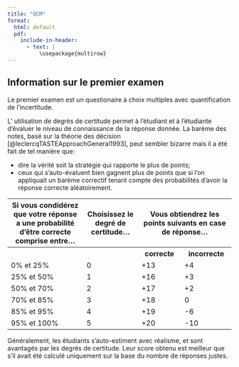 ```yaml
---
title: "QCM"
format: 
  html: default
  pdf: 
    include-in-header: 
      - text: |
          \usepackage{multirow}
---
```


## Information sur le premier examen 

Le premier examen est un questionaire à choix multiples avec quantification de l'incertitude.  

L' utilisation de degrés de certitude permet à l'étudiant et à l'étudiante d'évaluer le niveau de connaissance de la réponse donnée. La barème des notes, basé sur la théorie des décision [@leclercqTASTEApproachGeneral1993], peut sembler bizarre mais il a été fait de tel manière que: 

* dire la vérité soit la stratégie qui rapporte le plus de points;
* ceux qui s'auto-évaluent bien gagnent plus de points que si l'on appliquait un barème correctif tenant compte des probabilités d'avoir la réponse correcte aléatoirement.


::: {.content-visible when-format="html"}
<table style="width:100%">
  <tr>
    <th>Si vous condidérez que votre réponse a une probabilité d'être correcte comprise entre...</th>
    <th>Choisissez le degré de certitude...</th>
    <th colspan=2>Vous obtiendrez les points suivants en case de réponse...</th>
  </tr>
  <tr>
    <th></th>
    <th></th>
    <th>correcte</th>
    <th>incorrecte</th>
    </tr>
  <tr>
    <td>0\% et 25\%</td>
    <td>0</td>
    <td>+13</td>
    <td>+4</td>
  </tr>
  <tr>
    <td>25\% et 50\%</td>
    <td>1</td>
    <td>+16</td>
    <td>+3</td>
  </tr>
  <tr>
    <td>50\% et 70\%</td>
    <td>2</td>
    <td>+17</td>
    <td>+2</td>
  </tr>
  <tr>
    <td>70\% et 85\%</td>
    <td>3</td>
    <td>+18</td>
    <td>0</td>
  </tr>
  <tr>
    <td>85\% et 95\%</td>
    <td>4</td>
    <td>+19</td>
    <td>-6</td>
  </tr>
  <tr>
    <td>95\% et 100\%</td>
    <td>5</td>
    <td>+20</td>
    <td>-10</td>
  </tr>
</table>
::: 


::: {.content-visible when-format="pdf"}

\begin{table}
  \centering
  \caption{Répartition des points}
  \label{tab:repart_point}
  \begin{tabular}{p{5cm}|p{5cm}|p{2.5cm}p{2.5cm}}
    Si vous condidérez que votre réponse a une probabilité d'être correcte comprise entre... & Choisissez le degré de certitude... & \multicolumn{2}{p{5cm}}{Vous obtiendrez les points suivants en case de réponse...} \\
     & & correcte & incorrecte \\
    0\% et 25\% & 0 & +13 & +4 \\
    25\% et 50\% & 1 & +16 & +3 \\
    50\% et 70\% & 2 & +17 & +2 \\
    70\% et 85\% & 3 & +18 & 0 \\
    85\% et 95\% & 4 & +19 & -6 \\
    95\% et 100\% & 5 & +20 & -10
  \end{tabular}
\end{table}
::: 

Généralement, les étudiants s'auto-estiment avec réalisme, et sont avantagés par les degrés de certitude. Leur score obtenu est meilleur que s'il avait été calculé uniquement sur la base du nombre de réponses justes.

